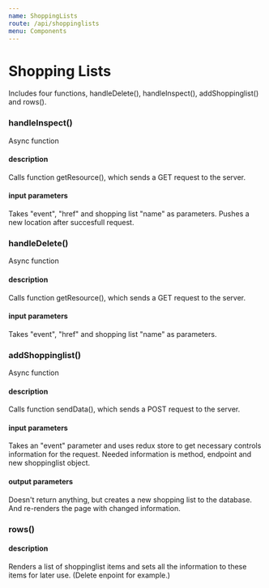 ```yaml
---
name: ShoppingLists
route: /api/shoppinglists
menu: Components
---
```




# Shopping Lists

Includes four functions, handleDelete(), handleInspect(), addShoppinglist() and rows().

### handleInspect()

Async function

#### description

Calls function getResource(), which sends a GET request to the server.

#### input parameters

Takes "event", "href" and shopping list "name" as parameters. Pushes a new location after succesfull request.

### handleDelete()

Async function

#### description

Calls function getResource(), which sends a GET request to the server.

#### input parameters

Takes "event", "href" and shopping list "name" as parameters.

### addShoppinglist()

Async function

#### description

Calls function sendData(), which sends a POST request to the server.

#### input parameters

Takes an "event" parameter and uses redux store to get necessary controls information for the request.
Needed information is method, endpoint and new shoppinglist object.

#### output parameters

Doesn't return anything, but creates a new shopping list to the database. And re-renders the page with changed information.

### rows()

#### description

Renders a list of shoppinglist items and sets all the information to these items for later use. (Delete enpoint for example.)


